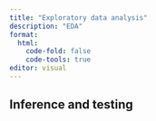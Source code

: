 ```yaml
---
title: "Exploratory data analysis"
description: "EDA"
format: 
  html:
    code-fold: false
    code-tools: true
editor: visual
---
```


## Inference and testing 

